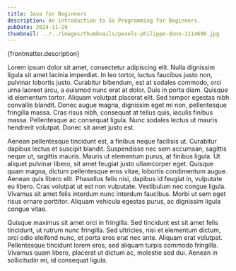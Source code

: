 ```yaml
---
title: Java for Beginners
description: An introduction to Go Programming for Beginners.
pubDate: 2024-11-29
thumbnail: ../../images/thumbnails/pexels-philippe-donn-1114690.jpg
---
```


<p>{frontmatter.description}</p>

Lorem ipsum dolor sit amet, consectetur adipiscing elit. Nulla dignissim ligula sit amet lacinia imperdiet. In leo tortor, luctus faucibus justo non, pulvinar lobortis justo. Curabitur bibendum, est at sodales commodo, orci urna laoreet arcu, a euismod nunc erat at dolor. Duis in porta diam. Quisque id elementum tortor. Aliquam volutpat placerat elit. Sed tempor egestas nibh convallis blandit. Donec augue magna, dignissim eget mi non, pellentesque fringilla massa. Cras risus nibh, consequat at tellus quis, iaculis finibus massa. Pellentesque ac consequat ligula. Nunc sodales lectus ut mauris hendrerit volutpat. Donec sit amet justo est.

Aenean pellentesque tincidunt est, a finibus neque facilisis ut. Curabitur dapibus lectus et suscipit blandit. Suspendisse nec sem accumsan, sagittis neque ut, sagittis mauris. Mauris ut elementum purus, at finibus ligula. Ut aliquet pulvinar libero, sit amet feugiat justo ullamcorper eget. Quisque quam magna, dictum pellentesque eros vitae, lobortis condimentum augue. Aenean quis libero elit. Phasellus felis nisi, dapibus id feugiat in, vulputate eu libero. Cras volutpat ut est non vulputate. Vestibulum nec congue ligula. Vivamus sit amet felis interdum nunc interdum faucibus. Morbi ut sem eget risus ornare porttitor. Aliquam vehicula egestas purus, ac dignissim ligula congue vitae.

Quisque maximus sit amet orci in fringilla. Sed tincidunt est sit amet felis tincidunt, ut rutrum nunc fringilla. Sed ultricies, nisi et elementum dictum, orci odio eleifend nunc, et porta eros erat nec ante. Aliquam erat volutpat. Pellentesque tincidunt lorem eros, sed aliquam turpis commodo fringilla. Vivamus quam libero, placerat ut dictum ac, molestie sed dui. Aenean in sollicitudin mi, id consequat ligula.